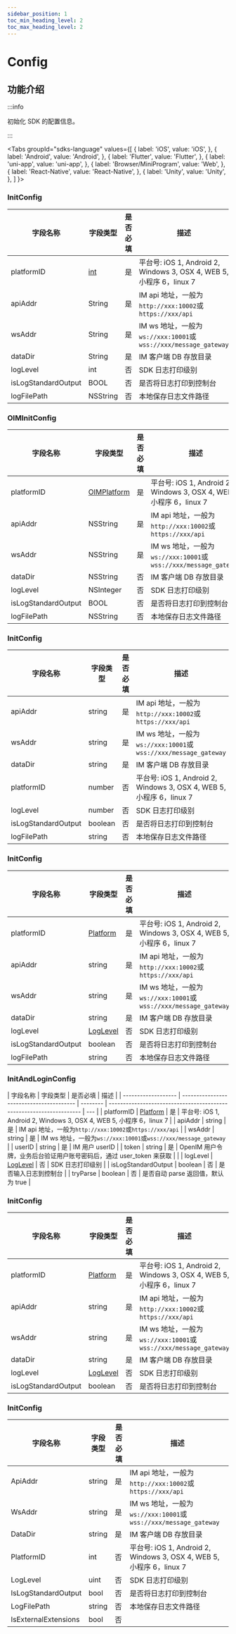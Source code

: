 ```yaml
---
sidebar_position: 1
toc_min_heading_level: 2
toc_max_heading_level: 2
---
```


# Config

## 功能介绍

:::info

初始化 SDK 的配置信息。

:::

<Tabs
groupId="sdks-language"
values={[
{ label: 'iOS', value: 'iOS', },
{ label: 'Android', value: 'Android', },
{ label: 'Flutter', value: 'Flutter', },
{ label: 'uni-app', value: 'uni-app', },
{ label: 'Browser/MiniProgram', value: 'Web', },
{ label: 'React-Native', value: 'React-Native', },
{ label: 'Unity', value: 'Unity', },
]
}>

<TabItem value="Flutter">

### InitConfig

| 字段名称            | 字段类型  | 是否必填 | 描述                                                                 |
| ------------------- | --------- | -------- | -------------------------------------------------------------------- |
| platformID          | [int](/docs/sdks/enum/platform.mdx) | 是       | 平台号: iOS 1, Android 2, Windows 3, OSX 4, WEB 5, 小程序 6，linux 7 |
| apiAddr             | String  | 是       | IM api 地址，一般为`http://xxx:10002`或`https://xxx/api`             |
| wsAddr              | String  | 是       | IM ws 地址，一般为`ws://xxx:10001`或`wss://xxx/message_gateway`      |
| dataDir             | String  | 是       | IM 客户端 DB 存放目录                                                |
| logLevel            | int | 否       | SDK 日志打印级别                                                     |
| isLogStandardOutput | BOOL      | 否       | 是否将日志打印到控制台                                                |
| logFilePath         | NSString  | 否       | 本地保存日志文件路径                                             |

</TabItem>

<TabItem value="iOS">

### OIMInitConfig

| 字段名称            | 字段类型  | 是否必填 | 描述                                                                 |
| ------------------- | --------- | -------- | -------------------------------------------------------------------- |
| platformID          | [OIMPlatform](/docs/sdks/enum/platform.mdx) | 是       | 平台号: iOS 1, Android 2, Windows 3, OSX 4, WEB 5, 小程序 6，linux 7 |
| apiAddr             | NSString  | 是       | IM api 地址，一般为`http://xxx:10002`或`https://xxx/api`             |
| wsAddr              | NSString  | 是       | IM ws 地址，一般为`ws://xxx:10001`或`wss://xxx/message_gateway`      |
| dataDir             | NSString  | 否       | IM 客户端 DB 存放目录                                                |
| logLevel            | NSInteger | 否       | SDK 日志打印级别                                                     |
| isLogStandardOutput | BOOL      | 否       | 是否将日志打印到控制台                                                |
| logFilePath         | NSString  | 否       | 本地保存日志文件路径                                             |

</TabItem>

<TabItem value="Android">

### InitConfig

| 字段名称            | 字段类型  | 是否必填 | 描述                                                                 |
| ------------------- | --------- | -------- | -------------------------------------------------------------------- |
| apiAddr             | string   | 是       | IM api 地址，一般为`http://xxx:10002`或`https://xxx/api`             |
| wsAddr              | string   | 是       | IM ws 地址，一般为`ws://xxx:10001`或`wss://xxx/message_gateway`      |
| dataDir             | string   | 是       | IM 客户端 DB 存放目录                                                |
| platformID          | number   | 否       | 平台号: iOS 1, Android 2, Windows 3, OSX 4, WEB 5, 小程序 6，linux 7 |
| logLevel            | number   | 否       | SDK 日志打印级别                                                     |
| isLogStandardOutput | boolean  | 否       | 是否将日志打印到控制台                                               |
| logFilePath         | string   | 否       | 本地保存日志文件路径                                                 |

</TabItem>

<TabItem value="uni-app">

### InitConfig

| 字段名称            | 字段类型 | 是否必填 | 描述                                                                 |
| ------------------- | -------- | -------- | -------------------------------------------------------------------- |
| platformID          | [Platform](/docs/sdks/enum/platform.mdx)   | 是       | 平台号: iOS 1, Android 2, Windows 3, OSX 4, WEB 5, 小程序 6，linux 7 |
| apiAddr             | string   | 是       | IM api 地址，一般为`http://xxx:10002`或`https://xxx/api`             |
| wsAddr              | string   | 是       | IM ws 地址，一般为`ws://xxx:10001`或`wss://xxx/message_gateway`      |
| dataDir             | string   | 是       | IM 客户端 DB 存放目录                                                |
| logLevel            | [LogLevel](/docs/sdks/enum/logLevel.mdx)   | 否       | SDK 日志打印级别                                                     |
| isLogStandardOutput | boolean  | 否       | 是否将日志打印到控制台                                               |
| logFilePath         | string   | 否       | 本地保存日志文件路径                                                 |

</TabItem>

<TabItem value="Web">

### InitAndLoginConfig

| 字段名称            | 字段类型                                 | 是否必填 | 描述                                                                 |
| ------------------- | ---------------------------------------- | -------- | -------------------------------------------------------------------- | --- |
| platformID          | [Platform](/docs/sdks/enum/platform.mdx) | 是       | 平台号: iOS 1, Android 2, Windows 3, OSX 4, WEB 5, 小程序 6，linux 7 |
| apiAddr             | string                                   | 是       | IM api 地址，一般为`http://xxx:10002`或`https://xxx/api`             |
| wsAddr              | string                                   | 是       | IM ws 地址，一般为`ws://xxx:10001`或`wss://xxx/message_gateway`      |
| userID              | string                                   | 是       | IM 用户 userID                                                       |
| token               | string                                   | 是       | OpenIM 用户令牌，业务后台验证用户账号密码后，通过 user_token 来获取  |     |
| logLevel            | [LogLevel](/docs/sdks/enum/logLevel.mdx) | 否       | SDK 日志打印级别                                                     |
| isLogStandardOutput | boolean                                  | 否       | 是否输入日志到控制台                                                 |
| tryParse            | boolean                                  | 否       | 是否自动 parse 返回值，默认为 true                                   |

</TabItem>


<TabItem value="React-Native">

### InitConfig

| 字段名称            | 字段类型 | 是否必填 | 描述                                                                 |
| ------------------- | -------- | -------- | -------------------------------------------------------------------- |
| platformID          | [Platform](/docs/sdks/enum/platform.mdx)   | 是       | 平台号: iOS 1, Android 2, Windows 3, OSX 4, WEB 5, 小程序 6，linux 7 |
| apiAddr             | string   | 是       | IM api 地址，一般为`http://xxx:10002`或`https://xxx/api`             |
| wsAddr              | string   | 是       | IM ws 地址，一般为`ws://xxx:10001`或`wss://xxx/message_gateway`      |
| dataDir             | string   | 是       | IM 客户端 DB 存放目录                                                |
| logLevel            | [LogLevel](/docs/sdks/enum/logLevel.mdx)   | 否       | SDK 日志打印级别                                                     |
| isLogStandardOutput | boolean  | 否       | 是否将日志打印到控制台                                               |

</TabItem>

<TabItem value="Unity">

### InitConfig

| 字段名称            | 字段类型  | 是否必填 | 描述                                                                 |
| ------------------- | --------- | -------- | -------------------------------------------------------------------- |
| ApiAddr             | string   | 是       | IM api 地址，一般为`http://xxx:10002`或`https://xxx/api`             |
| WsAddr              | string   | 是       | IM ws 地址，一般为`ws://xxx:10001`或`wss://xxx/message_gateway`      |
| DataDir             | string   | 是       | IM 客户端 DB 存放目录                                                |
| PlatformID          | int | 否       | 平台号: iOS 1, Android 2, Windows 3, OSX 4, WEB 5, 小程序 6，linux 7 |
| LogLevel            | uint | 否       | SDK 日志打印级别                                                     |
| IsLogStandardOutput | bool  | 否       | 是否将日志打印到控制台                                               |
| LogFilePath         | string   | 否       | 本地保存日志文件路径                                                 |
| IsExternalExtensions| bool | 否       |                                                |

</TabItem>
</Tabs>
